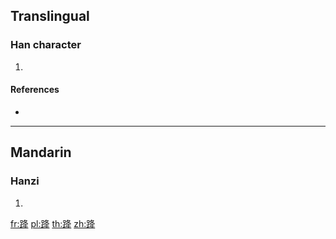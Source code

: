 {{character info/new}}
==Translingual==

===Han character===
{{Han char|rn=157|rad=足|as=06|sn=13|four=|canj=RMHEQ}}

# {{defn|Han|sort=足06}}

====References====
* {{Han ref|kx=1225.190|dkj=37521|dj=1697.030|hdz=63704.050|uh=8DED|ud=36333}}

----

==Mandarin==

===Hanzi===
{{cmn-hanzi|pin=[[dié]] ([[die2]]), [[xiáng]] ([[xiang2]])|wg=tieh<sup>2</sup>, hsiang<sup>2</sup>}}

# {{defn|lang=cmn|sort=足06}}

[[fr:跭]]
[[pl:跭]]
[[th:跭]]
[[zh:跭]]